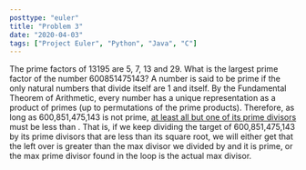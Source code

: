 ```yaml
---
posttype: "euler"
title: "Problem 3"
date: "2020-04-03"
tags: ["Project Euler", "Python", "Java", "C"]
---
```




<Card title="Problem 3 - Largest Prime Factor">
The prime factors of 13195 are 5, 7, 13 and 29. What is the largest prime factor of the number 600851475143?
</Card>

<EulerSolution>
A number is said to be prime if the only natural numbers that divide itself are 1 and itself. By the Fundamental
Theorem of Arithmetic, every number has a unique representation as a product of primes (up to permutations of the
prime products). Therefore, as long as 600,851,475,143 is not prime,
<a href="https://math.stackexchange.com/questions/63276/is-a-prime-factor-of-a-number-always-less-than-its-square-root">
at least all but one of its prime divisors</a> must be less than <InlineMath math={`\\sqrt{600,851,475,143}`} />. That is, if we keep
dividing the target of 600,851,475,143 by its prime divisors
that are less than its square root, we will either get that the left over is greater than the max divisor we divided
by and it is prime, or the max prime divisor found in the loop is the actual max divisor.
</EulerSolution>